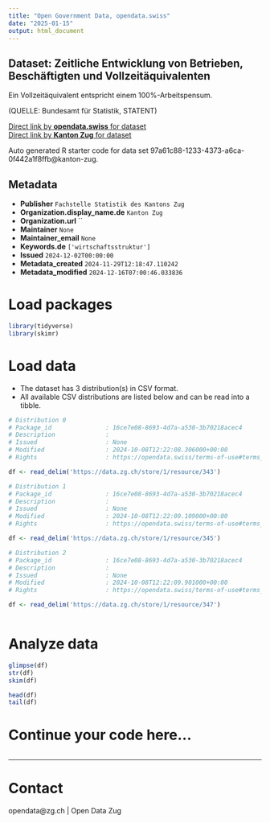 ```yaml
---
title: "Open Government Data, opendata.swiss"
date: "2025-01-15"
output: html_document
---
```


## Dataset: Zeitliche Entwicklung von Betrieben, Beschäftigten und Vollzeitäquivalenten

Ein Vollzeitäquivalent entspricht einem 100%-Arbeitspensum.

(QUELLE: Bundesamt für Statistik, STATENT)

[Direct link by **opendata.swiss** for dataset](https://opendata.swiss/de/dataset/zeitliche-entwicklung-von-betrieben-beschaftigten-und-vollzeitaquivalenten)<br>
[Direct link by **Kanton Zug** for dataset](https://www.zg.ch/behoerden/gesundheitsdirektion/statistikfachstelle/themen/betriebe-und-unternehmen)

Auto generated R starter code for data set 97a61c88-1233-4373-a6ca-0f442a1f8ffb@kanton-zug.

## Metadata

- **Publisher** `Fachstelle Statistik des Kantons Zug`
- **Organization.display_name.de** `Kanton Zug`
- **Organization.url** ``
- **Maintainer** `None`
- **Maintainer_email** `None`
- **Keywords.de** `['wirtschaftsstruktur']`
- **Issued** `2024-12-02T00:00:00`
- **Metadata_created** `2024-11-29T12:18:47.110242`
- **Metadata_modified** `2024-12-16T07:00:46.033836`


# Load packages

```r

library(tidyverse)
library(skimr)

```

# Load data

-   The dataset has 3 distribution(s) in CSV format.
-   All available CSV distributions are listed below and can be read into a tibble.

```r

# Distribution 0
# Package_id               : 16ce7e08-8693-4d7a-a530-3b70218acec4
# Description              : 
# Issued                   : None
# Modified                 : 2024-10-08T12:22:08.306000+00:00
# Rights                   : https://opendata.swiss/terms-of-use#terms_by

df <- read_delim('https://data.zg.ch/store/1/resource/343')

# Distribution 1
# Package_id               : 16ce7e08-8693-4d7a-a530-3b70218acec4
# Description              : 
# Issued                   : None
# Modified                 : 2024-10-08T12:22:09.109000+00:00
# Rights                   : https://opendata.swiss/terms-of-use#terms_by

df <- read_delim('https://data.zg.ch/store/1/resource/345')

# Distribution 2
# Package_id               : 16ce7e08-8693-4d7a-a530-3b70218acec4
# Description              : 
# Issued                   : None
# Modified                 : 2024-10-08T12:22:09.901000+00:00
# Rights                   : https://opendata.swiss/terms-of-use#terms_by

df <- read_delim('https://data.zg.ch/store/1/resource/347')



```

# Analyze data

```r

glimpse(df)
str(df)
skim(df)

head(df)
tail(df)

```

# Continue your code here...

```r

```

------------------------------------------------------------------------

# Contact

opendata@zg.ch | Open Data Zug
